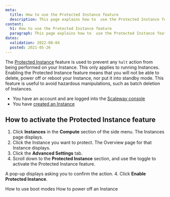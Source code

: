 ```yaml
---
meta:
  title: How to use the Protected Instance feature
  description: This page explains how to  use the Protected Instance feature
content:
  h1: How to use the Protected Instance feature
  paragraph: This page explains how to  use the Protected Instance feature
dates:
  validation: 2022-08-04
  posted: 2021-05-26 
---
```


The [Protected Instance](/compute/instances/concepts#protected-instance) feature is used to prevent any `halt` action from being performed on your Instance. This only applies to running Instances. Enabling the Protected Instance feature means that you will not be able to delete, power off or reboot your Instance, nor put it into standby mode. This feature is useful to avoid hazardous manipulations, such as batch deletion of Instances.

<Message type="requirement">

  - You have an account and are logged into the [Scaleway console](https://console.scaleway.com)
  - You have [created an Instance](/compute/instances/how-to/create-an-instance)

</Message>

## How to activate the Protected Instance feature

1. Click **Instances** in the **Compute** section of the side menu. The Instances page displays.
2. Click the Instance you want to protect. The Overview page for that Instance displays.
3. Click the **Advanced Settings** tab.
4. Scroll down to the **Protected Instance** section, and use the <Icon name="toggle" /> toggle to activate the Protected Instance feature. 

  <Lightbox src="scaleway-protected-instance.webp" alt="" />

  A pop-up displays asking you to confirm the action.
4. Click **Enable Protected Instance**.

<Navigation title="See Also">
  <PreviousButton to="/compute/instances/how-to/use-boot-modes/">How to use boot modes</PreviousButton>
  <NextButton to="/compute/instances/how-to/power-off-instance/">How to power off an Instance</NextButton>
</Navigation>
